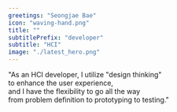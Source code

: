 ```yaml
---
greetings: "Seongjae Bae"
icon: "waving-hand.png"
title: ""
subtitlePrefix: "developer"
subtitle: "HCI"
image: "./latest_hero.png"
---
```


"As an HCI developer, I utilize "design thinking"      
to enhance the user experience,     
and I have the flexibility to go all the way        
from problem definition to prototyping to testing."    